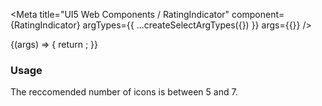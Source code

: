 

<Meta
  title="UI5 Web Components / RatingIndicator"
  component={RatingIndicator}
  argTypes={{
    ...createSelectArgTypes({})
  }}
  args={{}}
/>

<DocsHeader />

<Canvas>
  <Story name="Default">
    {(args) => {
      return <RatingIndicator {...args} />;
    }}
  </Story>
</Canvas>

<ArgsTable story="." />
<div style={{fontFamily:'var(--sapFontFamily)', fontSize:'var(--sapFontSize)', color:'var(--sapTextColor)'}}>
<h3>Usage</h3>
The reccomended number of icons is between 5 and 7.
</div>